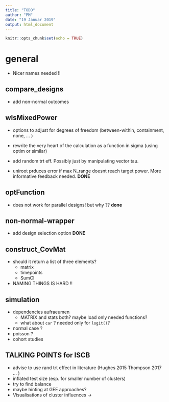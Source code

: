 ```yaml
---
title: "TODO"
author: "PM"
date: "19 Januar 2019"
output: html_document
---
```


```r
knitr::opts_chunk$set(echo = TRUE)
```

# general

* Nicer names needed !!

## compare_designs

* add non-normal outcomes

## wlsMixedPower

* options to adjust for degrees of freedom (between-within, containment, none, ... )
* rewrite the very heart of the calculation as a function in sigma (using optim or similar)
* add random trt eff. Possibly just by manipulating vector tau.

* uniroot prduces error if max N_range doesnt reach target power. More informative feedback needed. **DONE**

## optFunction

* does not work for parallel designs! but why ??  **done**

## non-normal-wrapper

* add design selection option **DONE**

## construct_CovMat

  * should it return a list of three elements?
    * matrix
    * timepoints
    * SumCl
  * NAMING THINGS IS HARD !! 

## simulation

  * dependencies aufraeumen
    * MATRIX and stats both? maybe load only needed functions?
    * what about `car` ? needed only for `logit()`?
  * normal case ? 
  * poisson ?
  * cohort studies



## TALKING POINTS for ISCB

* advise to use rand trt effect in literature (Hughes 2015 Thompson 2017 ... )
* inflated test size (esp. for smaller number of clusters)
* try to find balance 
* maybe hinting at GEE approaches?
* Visualisations of cluster influences -> 
